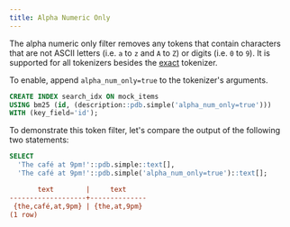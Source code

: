 ```yaml
---
title: Alpha Numeric Only
---
```


The alpha numeric only filter removes any tokens that contain characters that are not ASCII letters (i.e. `a` to `z` and `A` to `Z`) or digits
(i.e. `0` to `9`). It is supported for all tokenizers besides the [exact](/v2/tokenizers/available_tokenizers/exact) tokenizer.

To enable, append `alpha_num_only=true` to the tokenizer's arguments.

```sql
CREATE INDEX search_idx ON mock_items
USING bm25 (id, (description::pdb.simple('alpha_num_only=true')))
WITH (key_field='id');
```

To demonstrate this token filter, let's compare the output of the following two statements:

```sql
SELECT
  'The café at 9pm!'::pdb.simple::text[],
  'The café at 9pm!'::pdb.simple('alpha_num_only=true')::text[];
```

```ini Expected Response
       text        |     text
-------------------+--------------
 {the,café,at,9pm} | {the,at,9pm}
(1 row)
```
